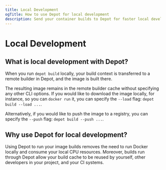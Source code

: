 ```yaml
---
title: Local Development
ogTitle: How to use Depot for local development
description: Send your container builds to Depot for faster local development and share your persistent cache automatically with your colleagues.
---
```


# Local Development

## What is local development with Depot?

When you run `depot build` locally, your build context is transferred to a remote builder in Depot, and the image is built there.

The resulting image remains in the remote builder cache without specifying any other CLI options. If you would like to download the image locally, for instance, so you can `docker run` it, you can specify the `--load` flag: `depot build --load ...`.

Alternatively, if you would like to push the image to a registry, you can specify the `--push` flag: `depot build --push ...`.

## Why use Depot for local development?

Using Depot to run your image builds removes the need to run Docker locally and consume your local CPU resources. Moreover, builds run through Depot allow your build cache to be reused by yourself, other developers in your project, and your CI systems.
